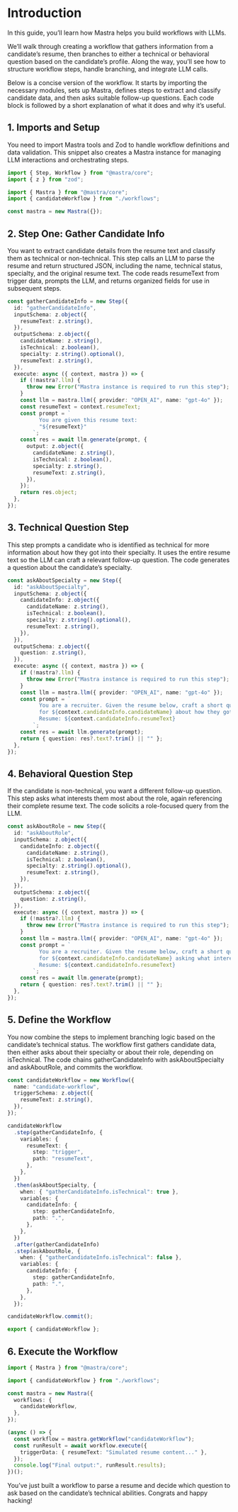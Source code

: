 # Introduction

In this guide, you’ll learn how Mastra helps you build workflows with LLMs.

We’ll walk through creating a workflow that gathers information from a candidate’s resume, then branches to either a technical or behavioral question based on the candidate’s profile. Along the way, you’ll see how to structure workflow steps, handle branching, and integrate LLM calls.

Below is a concise version of the workflow. It starts by importing the necessary modules, sets up Mastra, defines steps to extract and classify candidate data, and then asks suitable follow-up questions. Each code block is followed by a short explanation of what it does and why it’s useful.

## 1. Imports and Setup

You need to import Mastra tools and Zod to handle workflow definitions and data validation. This snippet also creates a Mastra instance for managing LLM interactions and orchestrating steps.

```typescript filename="src/mastra/workflows/index.ts" copy
import { Step, Workflow } from "@mastra/core";
import { z } from "zod";
```

```typescript filename="src/mastra/index.ts" copy
import { Mastra } from "@mastra/core";
import { candidateWorkflow } from "./workflows";

const mastra = new Mastra({});
```

## 2. Step One: Gather Candidate Info

You want to extract candidate details from the resume text and classify them as technical or non-technical. This step calls an LLM to parse the resume and return structured JSON, including the name, technical status, specialty, and the original resume text. The code reads resumeText from trigger data, prompts the LLM, and returns organized fields for use in subsequent steps.

```typescript filename="src/mastra/workflows/index.ts" copy
const gatherCandidateInfo = new Step({
  id: "gatherCandidateInfo",
  inputSchema: z.object({
    resumeText: z.string(),
  }),
  outputSchema: z.object({
    candidateName: z.string(),
    isTechnical: z.boolean(),
    specialty: z.string().optional(),
    resumeText: z.string(),
  }),
  execute: async ({ context, mastra }) => {
    if (!mastra?.llm) {
      throw new Error("Mastra instance is required to run this step");
    }
    const llm = mastra.llm({ provider: "OPEN_AI", name: "gpt-4o" });
    const resumeText = context.resumeText;
    const prompt = `
          You are given this resume text:
          "${resumeText}"
        `;
    const res = await llm.generate(prompt, {
      output: z.object({
        candidateName: z.string(),
        isTechnical: z.boolean(),
        specialty: z.string(),
        resumeText: z.string(),
      }),
    });
    return res.object;
  },
});
```

## 3. Technical Question Step

This step prompts a candidate who is identified as technical for more information about how they got into their specialty. It uses the entire resume text so the LLM can craft a relevant follow-up question. The code generates a question about the candidate’s specialty.

```typescript filename="src/mastra/workflows/index.ts" copy
const askAboutSpecialty = new Step({
  id: "askAboutSpecialty",
  inputSchema: z.object({
    candidateInfo: z.object({
      candidateName: z.string(),
      isTechnical: z.boolean(),
      specialty: z.string().optional(),
      resumeText: z.string(),
    }),
  }),
  outputSchema: z.object({
    question: z.string(),
  }),
  execute: async ({ context, mastra }) => {
    if (!mastra?.llm) {
      throw new Error("Mastra instance is required to run this step");
    }
    const llm = mastra.llm({ provider: "OPEN_AI", name: "gpt-4o" });
    const prompt = `
          You are a recruiter. Given the resume below, craft a short question
          for ${context.candidateInfo.candidateName} about how they got into "${context.candidateInfo.specialty}".
          Resume: ${context.candidateInfo.resumeText}
        `;
    const res = await llm.generate(prompt);
    return { question: res?.text?.trim() || "" };
  },
});
```

## 4. Behavioral Question Step

If the candidate is non-technical, you want a different follow-up question. This step asks what interests them most about the role, again referencing their complete resume text. The code solicits a role-focused query from the LLM.

```typescript filename="src/mastra/workflows/index.ts" copy
const askAboutRole = new Step({
  id: "askAboutRole",
  inputSchema: z.object({
    candidateInfo: z.object({
      candidateName: z.string(),
      isTechnical: z.boolean(),
      specialty: z.string().optional(),
      resumeText: z.string(),
    }),
  }),
  outputSchema: z.object({
    question: z.string(),
  }),
  execute: async ({ context, mastra }) => {
    if (!mastra?.llm) {
      throw new Error("Mastra instance is required to run this step");
    }
    const llm = mastra.llm({ provider: "OPEN_AI", name: "gpt-4o" });
    const prompt = `
          You are a recruiter. Given the resume below, craft a short question
          for ${context.candidateInfo.candidateName} asking what interests them most about this role.
          Resume: ${context.candidateInfo.resumeText}
        `;
    const res = await llm.generate(prompt);
    return { question: res?.text?.trim() || "" };
  },
});
```

## 5. Define the Workflow

You now combine the steps to implement branching logic based on the candidate’s technical status. The workflow first gathers candidate data, then either asks about their specialty or about their role, depending on isTechnical. The code chains gatherCandidateInfo with askAboutSpecialty and askAboutRole, and commits the workflow.

```typescript filename="src/mastra/workflows/index.ts" copy
const candidateWorkflow = new Workflow({
  name: "candidate-workflow",
  triggerSchema: z.object({
    resumeText: z.string(),
  }),
});

candidateWorkflow
  .step(gatherCandidateInfo, {
    variables: {
      resumeText: {
        step: "trigger",
        path: "resumeText",
      },
    },
  })
  .then(askAboutSpecialty, {
    when: { "gatherCandidateInfo.isTechnical": true },
    variables: {
      candidateInfo: {
        step: gatherCandidateInfo,
        path: ".",
      },
    },
  })
  .after(gatherCandidateInfo)
  .step(askAboutRole, {
    when: { "gatherCandidateInfo.isTechnical": false },
    variables: {
      candidateInfo: {
        step: gatherCandidateInfo,
        path: ".",
      },
    },
  });

candidateWorkflow.commit();

export { candidateWorkflow };
```

## 6. Execute the Workflow

```typescript filename="src/mastra/index.ts" copy lines={6-8, 11-17}
import { Mastra } from "@mastra/core";

import { candidateWorkflow } from "./workflows";

const mastra = new Mastra({
  workflows: {
    candidateWorkflow,
  },
});

(async () => {
  const workflow = mastra.getWorkflow("candidateWorkflow");
  const runResult = await workflow.execute({
    triggerData: { resumeText: "Simulated resume content..." },
  });
  console.log("Final output:", runResult.results);
})();
```

You’ve just built a workflow to parse a resume and decide which question to ask based on the candidate’s technical abilities. Congrats and happy hacking!
